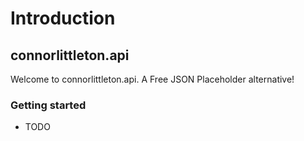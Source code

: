 # Introduction

## connorlittleton.api

Welcome to connorlittleton.api. A Free JSON Placeholder alternative!

### Getting started

- TODO

